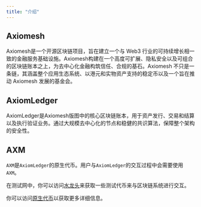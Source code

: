```yaml
---
title: "介绍"
---
```

## Axiomesh

Axiomesh是一个开源区块链项目，旨在建立一个与 Web3 行业的可持续增长相一致的金融服务基础设施。Axiomesh构建在一个高度可扩展、隐私安全以及可组合的区块链账本之上，为去中心化金融构筑信任、合规的基石。Axiomesh 不只是一条链，其涵盖整个应用生态系统、以港元和实物资产支持的稳定币以及一个旨在推动 Axiomesh 发展的基金会。

## AxiomLedger
AxiomLedger是Axiomesh版图中的核心区块链账本，用于资产发行、交易和结算以及执行验证业务。通过大规模去中心化的节点和稳健的共识算法，保障整个架构的安全性。

## AXM

`AXM`是`AxiomLedger`的原生代币。用户与`AxiomLedger`的交互过程中会需要使用`AXM`。

在测试网中，你可以访问[水龙头](https://faucet.aries.axiomesh.io)来获取一些测试代币来与区块链系统进行交互。

你可以访问[原生代币](/zh/documentation/economics/coin)以获取更多详细信息。
